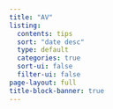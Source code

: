 ```yaml
---
title: "AV"
listing:
  contents: tips
  sort: "date desc"
  type: default
  categories: true
  sort-ui: false
  filter-ui: false
page-layout: full
title-block-banner: true
---
```

